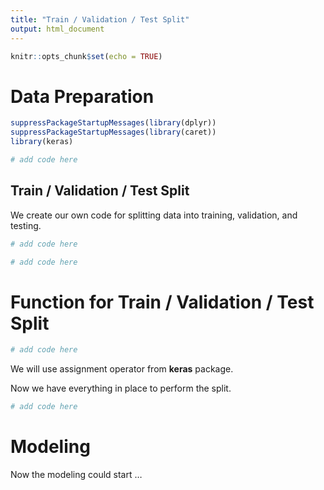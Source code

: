 ---
title: "Train / Validation / Test Split"
output: html_document
---

```{r setup, include=FALSE}
knitr::opts_chunk$set(echo = TRUE)
```

# Data Preparation

```{r}
suppressPackageStartupMessages(library(dplyr))
suppressPackageStartupMessages(library(caret))
library(keras)
```


```{r}
# add code here
```

## Train / Validation / Test Split

We create our own code for splitting data into training, validation, and testing.

```{r}
# add code here
```


```{r}
# add code here
```

# Function for Train / Validation / Test Split

```{r}
# add code here
```

We will use assignment operator from **keras** package.

Now we have everything in place to perform the split.

```{r}
# add code here
```

# Modeling

Now the modeling could start ...